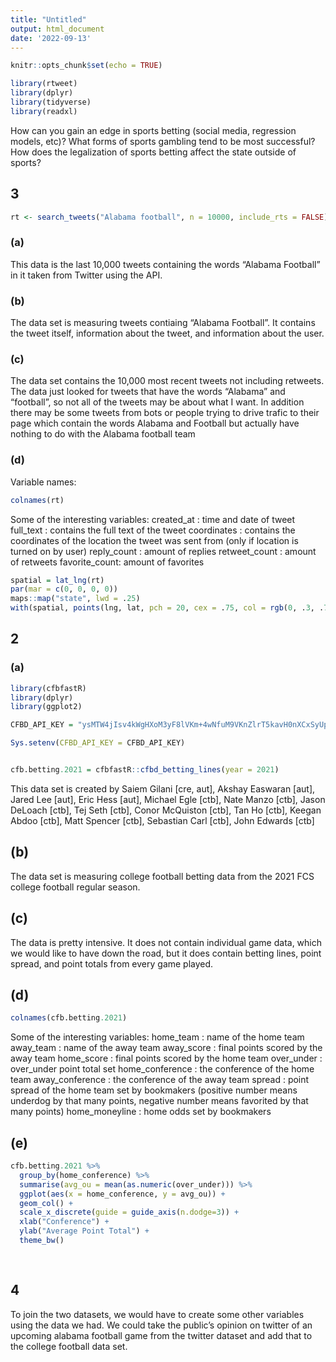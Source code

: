 ```yaml
---
title: "Untitled"
output: html_document
date: '2022-09-13'
---
```


```r
knitr::opts_chunk$set(echo = TRUE)
```


```r
library(rtweet)
library(dplyr)
library(tidyverse)
library(readxl)
```



How can you gain an edge in sports betting (social media, regression models, etc)?
What forms of sports gambling tend to be most successful?
How does the legalization of sports betting affect the state outside of sports?

## 3

```r
rt <- search_tweets("Alabama football", n = 10000, include_rts = FALSE)
```

### (a)

This data is the last 10,000 tweets containing the words "Alabama Football" in it taken from Twitter using the API.

### (b)

The data set is measuring tweets contiaing "Alabama Football". It contains the tweet itself, information about the tweet, and information about the user.

### (c)

The data set contains the 10,000 most recent tweets not including retweets. The data just looked for tweets that have the words "Alabama" and "football", so not all of the tweets may be about what I want. In addition there may be some tweets from bots or people trying to drive trafic to their page which contain the words Alabama and Football but actually have nothing to do with the Alabama football team

### (d)

Variable names:

```r
colnames(rt)
```

Some of the interesting variables:
created_at : time and date of tweet
full_text : contains the full text of the tweet
coordinates : contains the coordinates of the location the tweet was sent from (only if location is turned on by user)
reply_count : amount of replies
retweet_count : amount of retweets
favorite_count: amount of favorites

```r
spatial = lat_lng(rt)
par(mar = c(0, 0, 0, 0))
maps::map("state", lwd = .25)
with(spatial, points(lng, lat, pch = 20, cex = .75, col = rgb(0, .3, .7, .75)))
```

## 2

### (a)

```r
library(cfbfastR)
library(dplyr)
library(ggplot2)

CFBD_API_KEY = "ysMTW4jIsv4kWgHXoM3yF8lVKm+4wNfuM9VKnZlrT5kavH0nXCxSyUpNGn4LKdtE"

Sys.setenv(CFBD_API_KEY = CFBD_API_KEY)


cfb.betting.2021 = cfbfastR::cfbd_betting_lines(year = 2021)
```


This data set is created by Saiem Gilani [cre, aut], Akshay Easwaran [aut], Jared Lee [aut], Eric Hess [aut], Michael Egle [ctb], Nate Manzo [ctb], Jason DeLoach [ctb], Tej Seth [ctb], Conor McQuiston [ctb], Tan Ho [ctb], Keegan Abdoo [ctb], Matt Spencer [ctb], Sebastian Carl [ctb], John Edwards [ctb] 

## (b)

The data set is measuring college football betting data from the 2021 FCS college football regular season.

## (c)

The data is pretty intensive. It does not contain individual game data, which we would like to have down the road, but it does contain betting lines, point spread, and point totals from every game played.

## (d)

```r
colnames(cfb.betting.2021)
```

Some of the interesting variables:
home_team : name of the home team
away_team : name of the away team
away_score : final points scored by the away team
home_score : final points scored by the home team
over_under : over_under point total set
home_conference : the conference of the home team
away_conference : the conference of the away team
spread : point spread of the home team set by bookmakers (positive number means underdog by that many points, negative number means favorited by that many points)
home_moneyline : home odds set by bookmakers

## (e)


```r

cfb.betting.2021 %>%
  group_by(home_conference) %>%
  summarise(avg_ou = mean(as.numeric(over_under))) %>%
  ggplot(aes(x = home_conference, y = avg_ou)) +
  geom_col() +
  scale_x_discrete(guide = guide_axis(n.dodge=3)) +
  xlab("Conference") + 
  ylab("Average Point Total") +
  theme_bw()
  
  
```


## 4

To join the two datasets, we would have to create some other variables using the data we had. We could take the public's opinion on twitter of an upcoming alabama football game from the twitter dataset and add that to the college football data set. 